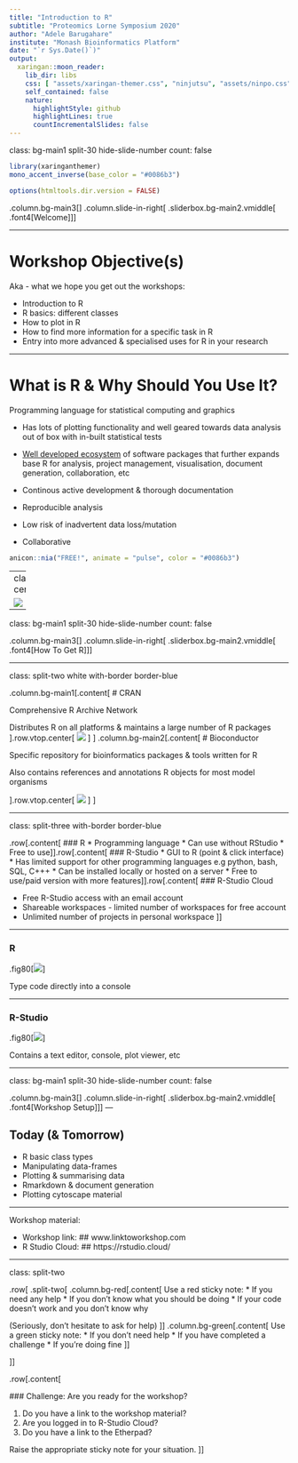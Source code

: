 ```yaml
---
title: "Introduction to R"
subtitle: "Proteomics Lorne Symposium 2020"
author: "Adele Barugahare"
institute: "Monash Bioinformatics Platform"
date: "`r Sys.Date()`)"
output:
  xaringan::moon_reader:
    lib_dir: libs
    css: [ "assets/xaringan-themer.css", "ninjutsu", "assets/ninpo.css"]
    self_contained: false
    nature:
      highlightStyle: github
      highlightLines: true
      countIncrementalSlides: false
---
```


class: bg-main1 split-30 hide-slide-number
count: false

```r
library(xaringanthemer)
mono_accent_inverse(base_color = "#0086b3")
```

```r
options(htmltools.dir.version = FALSE)
```

.column.bg-main3[
]
.column.slide-in-right[
.sliderbox.bg-main2.vmiddle[
.font4[Welcome]
]]

---

# Workshop Objective(s)

Aka - what we hope you get out the workshops:

* Introduction to R
* R basics: different classes
* How to plot in R
* How to find more information for a specific task in R
* Entry into more advanced & specialised uses for R in your research

---

# What is R & Why Should You Use It?

Programming language for statistical computing and graphics

* Has lots of plotting functionality and well geared towards data analysis out of box with in-built statistical tests

* [Well developed ecosystem](https://www.rstudio.com/products/rpackages/) of software packages that further expands base R for analysis, project management, visualisation, document generation, collaboration, etc

* Continous active development & thorough documentation

* Reproducible analysis

* Low risk of inadvertent data loss/mutation

* Collaborative

```r
anicon::nia("FREE!", animate = "pulse", color = "#0086b3")
```

---
class: center

![](images/not_excel.png)

---

class: bg-main1 split-30 hide-slide-number
count: false

.column.bg-main3[
]
.column.slide-in-right[
.sliderbox.bg-main2.vmiddle[
.font4[How To Get R]
]]

---

class: split-two white with-border border-blue

.column.bg-main1[.content[
  # CRAN 
  
  Comprehensive R Archive Network
  
  Distributes R on all platforms & maintains a large number of R packages
].row.vtop.center[
  ![](images/cran.png)
  ]
]
.column.bg-main2[.content[
  # Bioconductor
  
  Specific repository for bioinformatics packages & tools written for R
  
  Also contains references and annotations R objects for most model organisms
  
  ].row.vtop.center[
  ![](images/bioconductor.png)
  ] 
]

---

class: split-three with-border border-blue

.row[.content[
  ### R
  * Programming language
  * Can use without RStudio
  * Free to use
]].row[.content[
  ### R-Studio
  * GUI to R (point & click interface)
  * Has limited support for other programming languages e.g python, bash, SQL, C+++
  * Can be installed locally or hosted on a server
  * Free to use/paid version with more features
]].row[.content[
  ### R-Studio Cloud
  
  * Free R-Studio access with an email account
  * Shareable workspaces - limited number of workspaces for free account
  * Unlimited number of projects in personal workspace
]]

---

### R
  
.fig80[![](images/r_console.png)]

Type code directly into a console

---

### R-Studio
  
.fig80[![](images/rstudio_full.png)]

Contains a text editor, console, plot viewer, etc

---

class: bg-main1 split-30 hide-slide-number
count: false

.column.bg-main3[
]
.column.slide-in-right[
.sliderbox.bg-main2.vmiddle[
.font4[Workshop Setup]
]]
---

## Today (& Tomorrow)

* R basic class types
* Manipulating data-frames
* Plotting & summarising data
* Rmarkdown & document generation
* Plotting cytoscape material

---

Workshop material:

* Workshop link:
## www.linktoworkshop.com
* R Studio Cloud:
## https://rstudio.cloud/

---

class: split-two 

.row[
.split-two[
.column.bg-red[.content[
  Use a red sticky note:
  * If you need any help
  * If you don't know what you should be doing
  * If your code doesn't work and you don't know why
  
  (Seriously, don't hesitate to ask for help)
  ]]
.column.bg-green[.content[
  Use a green sticky note:
  * If you don't need help
  * If you have completed a challenge
  * If you're doing fine
  ]]
  
]]

.row[.content[

  ### Challenge: Are you ready for the workshop?
  
  1. Do you have a link to the workshop material?
  2. Are you logged in to R-Studio Cloud?
  3. Do you have a link to the Etherpad?
  
  Raise the appropriate sticky note for your situation.
]]

